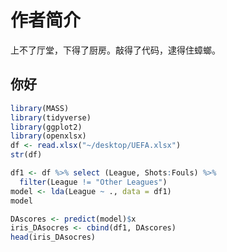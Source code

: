 # 作者简介 {#author .unnumbered}

上不了厅堂，下得了厨房。敲得了代码，逮得住蟑螂。

## 你好
```r
library(MASS)
library(tidyverse)
library(ggplot2)
library(openxlsx)
df <- read.xlsx("~/desktop/UEFA.xlsx")
str(df)
```


```r
df1 <- df %>% select (League, Shots:Fouls) %>% 
  filter(League != "Other Leagues")
model <- lda(League ~ ., data = df1)
model
```


```r
DAscores <- predict(model)$x
iris_DAsocres <- cbind(df1, DAscores)
head(iris_DAsocres)
```



